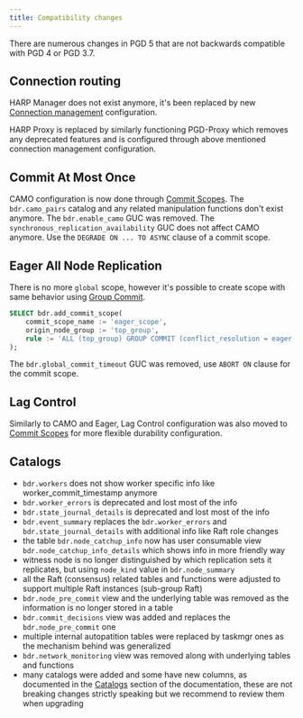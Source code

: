 ```yaml
---
title: Compatibility changes
---
```


There are numerous changes in PGD 5 that are not backwards compatible with
PGD 4 or PGD 3.7.

## Connection routing

HARP Manager does not exist anymore, it's been replaced by new
[Connection management](/pgd/latest/routing) configuration.

HARP Proxy is replaced by similarly functioning PGD-Proxy which removes any
deprecated features and is configured through above mentioned connection
management configuration.

## Commit At Most Once

CAMO configuration is now done through [Commit Scopes](commit-scopes). The
`bdr.camo_pairs` catalog and any related manipulation functions don't exist
anymore. The `bdr.enable_camo` GUC was removed.
The `synchronous_replication_availability` GUC does not affect CAMO anymore.
Use the `DEGRADE ON ... TO ASYNC` clause of a commit scope.


## Eager All Node Replication

There is no more `global` scope, however it's possible to create scope with same
behavior using [Group Commit](group-commit).

```sql
SELECT bdr.add_commit_scope(
    commit_scope_name := 'eager_scope',
    origin_node_group := 'top_group',
    rule := 'ALL (top_group) GROUP COMMIT (conflict_resolution = eager, commit_decision = raft) ABORT ON (timeout = 60s)'
);
```

The `bdr.global_commit_timeout` GUC was removed, use `ABORT ON` clause for the
commit scope.

## Lag Control

Similarly to CAMO and Eager, Lag Control configuration was also moved to
[Commit Scopes](commit-scopes) for more flexible durability configuration.

## Catalogs

- `bdr.workers` does not show worker specific info like worker_commit_timestamp anymore
- `bdr.worker_errors` is deprecated and lost most of the info
- `bdr.state_journal_details` is deprecated and lost most of the info
- `bdr.event_summary` replaces the `bdr.worker_errors` and
  `bdr.state_journal_details` with additional info like Raft role changes
- the table `bdr.node_catchup_info` now has user consumable view
  `bdr.node_catchup_info_details` which shows info in more friendly way
- witness node is no longer distinguished by which replication sets
  it replicates, but using `node_kind` value in `bdr.node_summary`
- all the Raft (consensus) related tables and functions were adjusted to support
  multiple Raft instances (sub-group Raft)
- `bdr.node_pre_commit` view and the underlying table was removed as the
  information is no longer stored in a table
- `bdr.commit_decisions` view was added and replaces the `bdr.node_pre_commit` one
- multiple internal autopatition tables were replaced by taskmgr ones as the
  mechanism behind was generalized
- `bdr.network_monitoring` view was removed along with underlying tables and
  functions
- many catalogs were added and some have new columns, as documented in the
  [Catalogs](/pgd/latest/bdr/catalogs) section of the documentation, these
  are not breaking changes strictly speaking but we recommend to review them
  when upgrading
